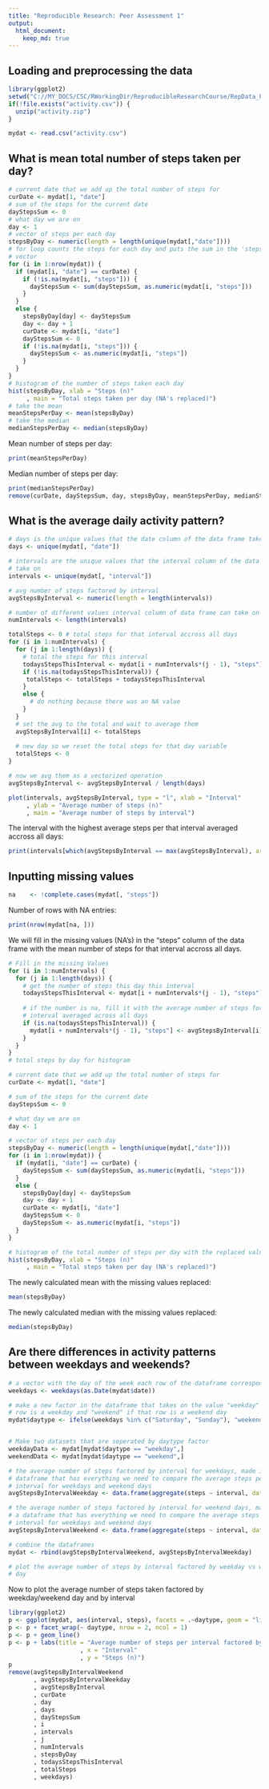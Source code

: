 ---
title: "Reproducible Research: Peer Assessment 1"
output: 
  html_document:
    keep_md: true
---


## Loading and preprocessing the data

```{r}
library(ggplot2)
setwd("C://MY_DOCS/CSC/RWorkingDir/ReproducibleResearchCourse/RepData_PeerAssessment1/")
if(!file.exists("activity.csv")) {
  unzip("activity.zip")
}

mydat <- read.csv("activity.csv")
```

## What is mean total number of steps taken per day?

```{r}
# current date that we add up the total number of steps for
curDate <- mydat[1, "date"]
# sum of the steps for the current date
dayStepsSum <- 0
# what day we are on
day <- 1
# vector of steps per each day
stepsByDay <- numeric(length = length(unique(mydat[,"date"])))
# for loop counts the steps for each day and puts the sum in the 'stepsByDay'
# vector
for (i in 1:nrow(mydat)) {
  if (mydat[i, "date"] == curDate) {
    if (!is.na(mydat[i, "steps"])) {
      dayStepsSum <- sum(dayStepsSum, as.numeric(mydat[i, "steps"]))
    }
  }
  else {
    stepsByDay[day] <- dayStepsSum
    day <- day + 1
    curDate <- mydat[i, "date"]
    dayStepsSum <- 0
    if (!is.na(mydat[i, "steps"])) {
      dayStepsSum <- as.numeric(mydat[i, "steps"])
    }
  }
}
# histogram of the number of steps taken each day
hist(stepsByDay, xlab = "Steps (n)"
     , main = "Total steps taken per day (NA's replaced)")
# take the mean
meanStepsPerDay <- mean(stepsByDay)
# take the median
medianStepsPerDay <- median(stepsByDay)
```
Mean number of steps per day:
```{r echo = FALSE}
print(meanStepsPerDay)
```
Median number of steps per day:
```{r echo = FALSE}
print(medianStepsPerDay)
remove(curDate, dayStepsSum, day, stepsByDay, meanStepsPerDay, medianStepsPerDay)
```

## What is the average daily activity pattern?

```{r}
# days is the unique values that the date column of the data frame take on
days <- unique(mydat[, "date"])

# intervals are the unique values that the interval column of the data frame
# take on
intervals <- unique(mydat[, "interval"])

# avg number of steps factored by interval
avgStepsByInterval <- numeric(length = length(intervals))

# number of different values interval column of data frame can take on
numIntervals <- length(intervals)

totalSteps <- 0 # total steps for that interval accross all days
for (i in 1:numIntervals) {
  for (j in 1:length(days)) {
    # total the steps for this interval
    todaysStepsThisInterval <- mydat[i + numIntervals*(j - 1), "steps"]
    if (!is.na(todaysStepsThisInterval)) {
     totalSteps <- totalSteps + todaysStepsThisInterval
    }
    else {
      # do nothing because there was an NA value
    }
  }
  # set the avg to the total and wait to average them
  avgStepsByInterval[i] <- totalSteps
  
  # new day so we reset the total steps for that day variable
  totalSteps <- 0
}

# now we avg them as a vectorized operation
avgStepsByInterval <- avgStepsByInterval / length(days)

plot(intervals, avgStepsByInterval, type = "l", xlab = "Interval"
     , ylab = "Average number of steps (n)"
     , main = "Average number of steps by interval")
```

The interval with the highest average steps per that interval averaged accross all days:
```{r echo = FALSE}
print(intervals[which(avgStepsByInterval == max(avgStepsByInterval), arr.ind = TRUE)])
```

## Inputting missing values

```{r}
na    <- !complete.cases(mydat[, "steps"])
```
Number of rows with NA entries:
```{r echo = FALSE}
print(nrow(mydat[na, ]))
```
We will fill in the missing values (NA's) in the "steps" column of the data frame with the mean number of steps for that interval accross all days.
```{r}

# Fill in the missing Values
for (i in 1:numIntervals) {
  for (j in 1:length(days)) {
    # get the number of steps this day this interval
    todaysStepsThisInterval <- mydat[i + numIntervals*(j - 1), "steps"]
    
    # if the number is na, fill it with the average number of steps for this
    # interval averaged across all days
    if (is.na(todaysStepsThisInterval)) {
      mydat[i + numIntervals*(j - 1), "steps"] <- avgStepsByInterval[i]
    }
  }
}
# total steps by day for histogram

# current date that we add up the total number of steps for
curDate <- mydat[1, "date"]

# sum of the steps for the current date
dayStepsSum <- 0

# what day we are on
day <- 1

# vector of steps per each day
stepsByDay <- numeric(length = length(unique(mydat[,"date"])))
for (i in 1:nrow(mydat)) {
  if (mydat[i, "date"] == curDate) {
    dayStepsSum <- sum(dayStepsSum, as.numeric(mydat[i, "steps"]))
  }
  else {
    stepsByDay[day] <- dayStepsSum
    day <- day + 1
    curDate <- mydat[i, "date"]
    dayStepsSum <- 0
    dayStepsSum <- as.numeric(mydat[i, "steps"])
  }
}

# histogram of the total number of steps per day with the replaced values
hist(stepsByDay, xlab = "Steps (n)"
     , main = "Total steps taken per day (NA's replaced)")
```

The newly calculated mean with the missing values replaced:
```{r echo = FALSE}
mean(stepsByDay)
```

The newly calculated median with the missing values replaced:
```{r echo = FALSE}
median(stepsByDay)
```


## Are there differences in activity patterns between weekdays and weekends?

```{r}

# a vector with the day of the week each row of the dataframe corresponds to
weekdays <- weekdays(as.Date(mydat$date))

# make a new factor in the dataframe that takes on the value "weekday" if that
# row is a weekday and "weekend" if that row is a weekend day
mydat$daytype <- ifelse(weekdays %in% c("Saturday", "Sunday"), "weekend", "weekday")


# Make two datasets that are seperated by daytype factor
weekdayData <- mydat[mydat$daytype == "weekday",]
weekendData <- mydat[mydat$daytype == "weekend",]

# the average number of steps factored by interval for weekdays, made into a
# dataframe that has everything we need to compare the average steps per
# interval for weekdays and weekend days
avgStepsByIntervalWeekday <- data.frame(aggregate(steps ~ interval, data = weekdayData, mean), daytype = rep("weekday", length(intervals)))

# the average number of steps factored by interval for weekend days, made into
# a dataframe that has everything we need to compare the average steps per
# interval for weekdays and weekend days
avgStepsByIntervalWeekend <- data.frame(aggregate(steps ~ interval, data = weekendData, mean), daytype = rep("weekend", length(intervals)))

# combine the dataframes
mydat <- rbind(avgStepsByIntervalWeekend, avgStepsByIntervalWeekday)

# plot the average number of steps by interval factored by weekday vs weekend
# day
```

Now to plot the average number of steps taken factored by weekday/weekend day and by interval
```{r echo = FALSE}
library(ggplot2)
p <- ggplot(mydat, aes(interval, steps), facets = .~daytype, geom = "line")
p <- p + facet_wrap(~ daytype, nrow = 2, ncol = 1)
p <- p + geom_line()
p <- p + labs(title = "Average number of steps per interval factored by weekday or weekend day"
                    , x = "Interval"
                    , y = "Steps (n)")
p
remove(avgStepsByIntervalWeekend
       , avgStepsByIntervalWeekday
       , avgStepsByInterval
       , curDate
       , day
       , days
       , dayStepsSum
       , i
       , intervals
       , j
       , numIntervals
       , stepsByDay
       , todaysStepsThisInterval
       , totalSteps
       , weekdays)
```
